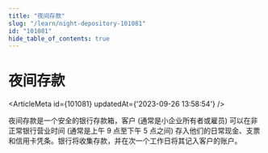 ```yaml
---
title: "夜间存款"
slug: "/learn/night-depository-101081"
id: "101081"
hide_table_of_contents: true
---
```



# 夜间存款

<ArticleMeta id={101081} updatedAt={'2023-09-26 13:58:54'} />
<div className='border-solid border-b border-t-0 my-4 border-[var(--ifm-color-gray-300)]' />

夜间存款是一个安全的银行存款箱，客户 (通常是小企业所有者或雇员) 可以在非正常银行营业时间 (通常是上午 9 点至下午 5 点之间) 存入他们的日常现金、支票和信用卡凭条。银行将收集存款，并在次一个工作日将其记入客户的账户。
